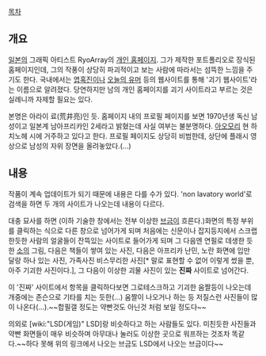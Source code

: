 [[목차]]
== 개요 ==
[[일본]]의 그래픽 아티스트 RyoArray의 [[개인 홈페이지]]. 그가 제작한 포트폴리오로 장식된 홈페이지인데, 그의 작풍이 상당히 파괴적이고 보는 사람에 따라서는 섬뜩한 느낌을 주기도 한다. 국내에서는 [[엽혹진]]이나 [[오늘의 유머]] 등의 웹사이트를 통해 '괴기 웹사이트'라는 이름으로 알려졌다. 당연하지만 남의 개인 홈페이지를 괴기 사이트라고 부르는 것은 실례니까 자제할 필요는 있다.

본명은 아라이 료(荒井亮)인 듯. 홈페이지 내의 프로필 페이지를 보면 1970년생 독신 남성이고 일본계 남아프리카인 2세라고 밝혔는데 사실 여부는 불분명하다. [[아오모리]] 현 하치노헤 시에 거주하고 있다고 한다. 프로필 페이지도 상당히 비범한데, 상단에 플래시 영상으로 남성의 자위 장면을 올려놓았다.(…)

== 내용 ==
작품이 계속 업데이트가 되기 때문에 내용은 다를 수가 있다. 'non lavatory world'로 검색을 하면 두 개의 사이트가 나오는데 내용이 다르다.

대충 묘사를 하면 (이하 기술한 창에서는 전부 이상한 [[브금]]이 흐른다.)화면의 특정 부위를 클릭하는 식으로 다른 창으로 넘어가게 되며 처음에는 신문이나 잡지등지에서 스크랩 한듯한 사람의 얼굴들이 잔뜩있는 사이트로 들어가게 되며 그 다음엔 연필로 데생한 듯한 [[소]]의 그림, 다음은 책들이 쌓여 있는 사진, 다음은 아프리카 난민, 노란 화면에 입만 달랑 하나 있는 사진, 가족사진 비스무리한 사진[* 말로 표현할 수 없어 이렇게 썼을 뿐, 아주 기괴한 사진이다.], 그 다음이 이상한 괴물 사진이 있는 '''진짜''' 사이트로 넘어간다.

이 '진짜' 사이트에서 항목을 클릭하다보면 그로테스크하고 기괴한 움짤등이 나오는데 개중에는 존슨으로 기타를 치는 듯한(...) 움짤이 나오거나 하는 등 저질스런 사진들이 많이 나온다(...).~~합필갤 정도는 약빤것도 아닌것 처럼 보일 정도다~~

의외로 [wiki:"LSD(게임)" LSD]랑 비슷하다고 하는 사람들도 있다. 미친듯한 사진들과 약빤 화면들이 매우 비슷하며 아무대나 눌러도 이상한 곳으로 워프하는 것조차 똑같다.~~하다 못해 위의 링크에서 나오는 브금도 LSD에서 나오는 브금이다~~
